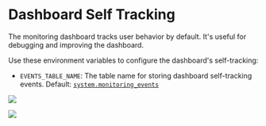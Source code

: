 # Dashboard Self Tracking

The monitoring dashboard tracks user behavior by default. It's useful for debugging and improving the dashboard.

Use these environment variables to configure the dashboard's self-tracking:

- `EVENTS_TABLE_NAME`: The table name for storing dashboard self-tracking events.
    Default: [`system.monitoring_events`](https://clickhouse-monitoring.vercel.app/0/database/system/monitoring_events)

![](/self-tracking-1.png)

![](/self-tracking-2.png)